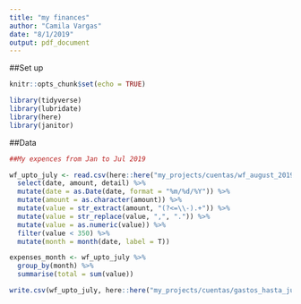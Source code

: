 ```yaml
---
title: "my finances"
author: "Camila Vargas"
date: "8/1/2019"
output: pdf_document
---
```


##Set up
```r
knitr::opts_chunk$set(echo = TRUE)

library(tidyverse)
library(lubridate)
library(here)
library(janitor)

```

##Data

```r
##My expences from Jan to Jul 2019

wf_upto_july <- read.csv(here::here("my_projects/cuentas/wf_august_2019.csv")) %>% 
  select(date, amount, detail) %>% 
  mutate(date = as.Date(date, format = "%m/%d/%Y")) %>% 
  mutate(amount = as.character(amount)) %>% 
  mutate(value = str_extract(amount, "(?<=\\-).+")) %>% 
  mutate(value = str_replace(value, ",", ".")) %>% 
  mutate(value = as.numeric(value)) %>% 
  filter(value < 350) %>% 
  mutate(month = month(date, label = T)) 

expenses_month <- wf_upto_july %>% 
  group_by(month) %>% 
  summarise(total = sum(value))

write.csv(wf_upto_july, here::here("my_projects/cuentas/gastos_hasta_julio.csv"), row.names = F)


```

